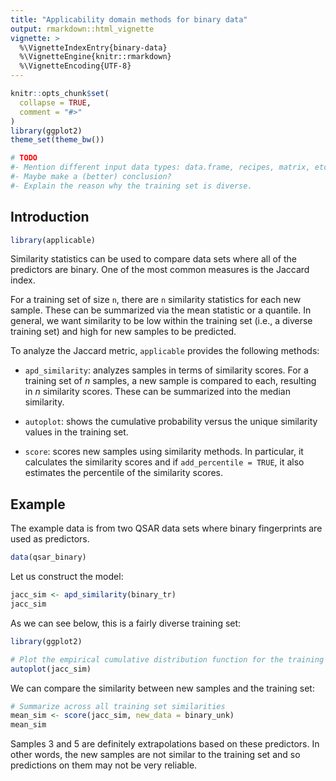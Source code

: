 ```yaml
---
title: "Applicability domain methods for binary data"
output: rmarkdown::html_vignette
vignette: >
  %\VignetteIndexEntry{binary-data}
  %\VignetteEngine{knitr::rmarkdown}
  %\VignetteEncoding{UTF-8}
---
```


```r
knitr::opts_chunk$set(
  collapse = TRUE,
  comment = "#>"
)
library(ggplot2)
theme_set(theme_bw())
```

```r
# TODO
#- Mention different input data types: data.frame, recipes, matrix, etc.
#- Maybe make a (better) conclusion?
#- Explain the reason why the training set is diverse.
```

## Introduction

```r
library(applicable)
```

Similarity statistics can be used to compare data sets where all of the
predictors are binary. One of the most common measures is the Jaccard index.

For a training set of size `n`, there are `n` similarity statistics for each
new sample. These can be summarized via the mean statistic or a quantile. In
general, we want similarity to be low within the training set (i.e., a diverse
training set) and high for new samples to be predicted.

To analyze the Jaccard metric, `applicable` provides the following methods:

* `apd_similarity`: analyzes samples in terms of similarity scores. For a
training set of _n_ samples, a new sample is compared to each, resulting in _n_
similarity scores. These can be summarized into the median similarity.

* `autoplot`: shows the cumulative probability versus the unique similarity
values in the training set.

* `score`: scores new samples using similarity methods. In particular, it
calculates the similarity scores and if `add_percentile = TRUE`, it also
estimates the percentile of the similarity scores.

## Example 

The example data is from two QSAR data sets where binary fingerprints are used
as predictors.

```r
data(qsar_binary)
```

Let us construct the model:

```r
jacc_sim <- apd_similarity(binary_tr)
jacc_sim
```

As we can see below, this is a fairly diverse training set:

```r
library(ggplot2)

# Plot the empirical cumulative distribution function for the training set
autoplot(jacc_sim)
```

We can compare the similarity between new samples and the training set:

```r
# Summarize across all training set similarities
mean_sim <- score(jacc_sim, new_data = binary_unk)
mean_sim
```

Samples 3 and 5 are definitely extrapolations based on these predictors.
In other words, the new samples are not similar to the training set and so
predictions on them may not be very reliable.
